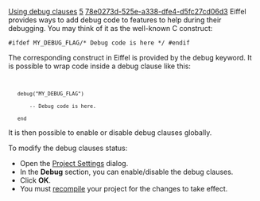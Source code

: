 [[Property:title|Using debug clauses]]
[[Property:weight|5]]
[[Property:uuid|78e0273d-525e-a338-dfe4-d5fc27cd06d3]]
Eiffel provides ways to add debug code to features to help during their debugging. You may think of it as the well-known C construct: <code></code> 

<code>#ifdef MY_DEBUG_FLAG/* Debug code is here */ #endif</code>


The corresponding construct in Eiffel is provided by the debug keyword. It is possible to wrap code inside a debug clause like this:
<code></code> 
<code>
	debug("MY_DEBUG_FLAG")
		-- Debug code is here.
	end</code>


It is then possible to enable or disable debug clauses globally.

To modify the debug clauses status:
* Open the [[Debug Options|Project Settings]]  dialog. 
* In the '''Debug''' section, you can enable/disable the debug clauses. 
* Click '''OK'''. 
* You must [[Generating executables|recompile]]  your project for the changes to take effect. 

{{tip|Debug clauses make it easy to remove all debug messages when finalizing a system. }}




